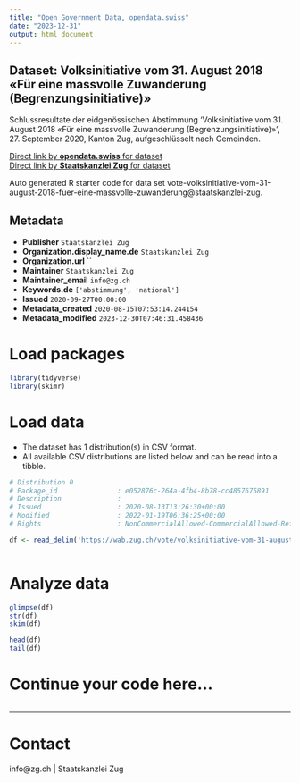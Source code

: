 ```yaml
---
title: "Open Government Data, opendata.swiss"
date: "2023-12-31"
output: html_document
---
```


## Dataset: Volksinitiative vom 31. August 2018 «Für eine massvolle Zuwanderung (Begrenzungsinitiative)»

Schlussresultate der eidgenössischen Abstimmung 'Volksinitiative vom 31. August 2018 «Für eine massvolle Zuwanderung (Begrenzungsinitiative)»', 27. September 2020, Kanton Zug, aufgeschlüsselt nach Gemeinden.

[Direct link by **opendata.swiss** for dataset](https://opendata.swiss/de/dataset/volksinitiative-vom-31-august-2018-fur-eine-massvolle-zuwanderung-begrenzungsinitiative)<br>
[Direct link by **Staatskanzlei Zug** for dataset](https://wab.zug.ch/vote/volksinitiative-vom-31-august-2018-fuer-eine-massvolle-zuwanderung/data)

Auto generated R starter code for data set vote-volksinitiative-vom-31-august-2018-fuer-eine-massvolle-zuwanderung@staatskanzlei-zug.

## Metadata

- **Publisher** `Staatskanzlei Zug`
- **Organization.display_name.de** `Staatskanzlei Zug`
- **Organization.url** ``
- **Maintainer** `Staatskanzlei Zug`
- **Maintainer_email** `info@zg.ch`
- **Keywords.de** `['abstimmung', 'national']`
- **Issued** `2020-09-27T00:00:00`
- **Metadata_created** `2020-08-15T07:53:14.244154`
- **Metadata_modified** `2023-12-30T07:46:31.458436`


# Load packages

```r

library(tidyverse)
library(skimr)

```

# Load data

-   The dataset has 1 distribution(s) in CSV format.
-   All available CSV distributions are listed below and can be read into a tibble.

```r

# Distribution 0
# Package_id               : e052876c-264a-4fb4-8b78-cc4857675891
# Description              : 
# Issued                   : 2020-08-13T13:26:30+00:00
# Modified                 : 2022-01-19T06:36:25+00:00
# Rights                   : NonCommercialAllowed-CommercialAllowed-ReferenceRequired

df <- read_delim('https://wab.zug.ch/vote/volksinitiative-vom-31-august-2018-fuer-eine-massvolle-zuwanderung/data-csv')



```

# Analyze data

```r

glimpse(df)
str(df)
skim(df)

head(df)
tail(df)

```

# Continue your code here...

```r

```

------------------------------------------------------------------------

# Contact

info@zg.ch | Staatskanzlei Zug
